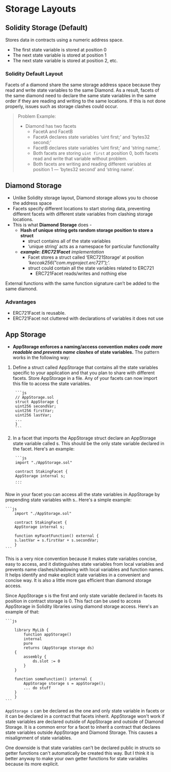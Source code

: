 
# **Storage Layouts**

## **Solidity Storage (Default)**

Stores data in contracts using a numeric address space. 

- The first state variable is stored at position 0
- The next state variable is stored at position 1
- The next state variable is stored at position 2, etc.

### **Solidity Default Layout**
Facets of a diamond share the same storage address space because they read and write state variables to the same Diamond.
As a result, facets of the same diamond need to declare the same state variables in the same order if they are reading and writing to the same locations.
If this is not done properly, issues such as storage clashes could occur.

> Problem Example:
> - Diamond has two facets
>    - FacetA and FacetB
>    - FacetA declares state variables ‘uint first;’ and ‘bytes32 second;’
>    - FacetB declares state variables ‘uint first;’ and ‘string name;’.
>    - Both facets are storing `uint first` at position 0, both facets read and write that variable without problem.
>    - Both facets are writing and reading different variables at position 1 — ‘bytes32 second’ and ‘string name’.
    

## **Diamond Storage**

- Unlike Solidity storage layout, Diamond storage allows you to choose the address space
- Facets specify different locations to start storing data, preventing different facets with different state variables from clashing storage locations.
- This is what **Diamond Storage** does -
    - **Hash of unique string gets random storage position to store a struct**
        - struct contains all of the state variables
        - ‘unique string’ acts as a namespace for particular functionality
    - ***example*:** ***ERC721Facet** implementation*
        - Facet stores a struct called ‘ERC721Storage’ at position *‘keccak256("com.myproject.erc721");’.*
        - struct could contain all the state variables related to ERC721
            - ERC721Facet reads/writes and nothing else

<Callout emoji='💎'>
    External functions with the same function signature can’t be added to the same diamond.
</Callout>

### **Advantages**

- ERC721Facet is reusable.
- ERC721Facet not cluttered with declarations of variables it does not use

## **App Storage**

- **AppStorage enforces a naming/access convention *makes code more readable and prevents name clashes* of state variables.**
The pattern works in the following way:

1) Define a struct called AppStorage that contains all the state variables specific to your application and that you plan to share with different facets. Store AppStorage in a file. 
Any of your facets can now import this file to access the state variables.
   
        ```js
        // AppStorage.sol
        struct AppStorage {
        uint256 secondVar;
        uint256 firstVar;
        uint256 lastVar;
        ...
        }
        ```

2) In a facet that imports the AppStorage struct declare an AppStorage state variable called s.
This should be the only state variable declared in the facet. Here's an example:

        ```js
        import "./AppStorage.sol"

        contract StakingFacet {
        AppStorage internal s;
        ...
        ```

Now in your facet you can access all the state variables in AppStorage by prepending state variables with s.. Here's a simple example:

    ```js
        import "./AppStorage.sol"

        contract StakingFacet {
        AppStorage internal s;

        function myFacetFunction() external {
        s.lastVar = s.firstVar + s.secondVar;
        }
    ```

This is a very nice convention because it makes state variables concise, easy to access, and it distinguishes state variables from local variables and prevents name clashes/shadowing with local variables and function names. It helps identify and make explicit state variables in a convenient and concise way. It is also a little more gas efficient than diamond storage access.

Since AppStorage s is the first and only state variable declared in facets its position in contract storage is 0. This fact can be used to access AppStorage in Solidity libraries using diamond storage access. Here's an example of that:

    ```js

        library MyLib {
            function appStorage() 
            internal 
            pure 
            returns (AppStorage storage ds) 
        {    
            assembly {
                ds.slot := 0
            }
        }

        function someFunction() internal {
            AppStorage storage s = appStorage();
            ... do stuff
        }
        }
    ```

`AppStorage s` can be declared as the one and only state variable in facets or it can be declared in a contract that facets inherit.
AppStorage won't work if state variables are declared outside of AppStorage and outside of Diamond Storage. 
It is a common error for a facet to inherit a contract that declares state variables outside AppStorage and Diamond Storage. 
This causes a misalignment of state variables.

One downside is that state variables can't be declared public in structs so getter functions can't automatically be created this way. 
But I think it is better anyway to make your own getter functions for state variables because its more explicit.
